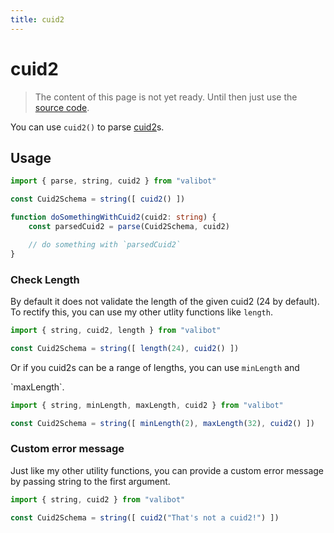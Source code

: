 ```yaml
---
title: cuid2
---
```



# cuid2

> The content of this page is not yet ready. Until then just use the
> [source code](https://github.com/fabian-hiller/valibot/blob/main/library/src/validations/cuid2/cuid2.ts).

You can use `cuid2()` to parse [cuid2](https://github.com/paralleldrive/cuid2#cuid2)s.

## Usage

```ts
import { parse, string, cuid2 } from "valibot"

const Cuid2Schema = string([ cuid2() ])

function doSomethingWithCuid2(cuid2: string) {
	const parsedCuid2 = parse(Cuid2Schema, cuid2)

	// do something with `parsedCuid2`
}
```

### Check Length

By default it does not validate the length of the given cuid2 (24 by default). To rectify this, you can use my other
utlity functions like <Link href="/api/length">`length`</Link>.

```ts
import { string, cuid2, length } from "valibot"

const Cuid2Schema = string([ length(24), cuid2() ])
```

Or if you cuid2s can be a range of lengths, you can use <Link href="/api/minLength">`minLength`</Link> and
<Link href="/api/maxLength">`maxLength`</Link>.

```ts
import { string, minLength, maxLength, cuid2 } from "valibot"

const Cuid2Schema = string([ minLength(2), maxLength(32), cuid2() ])
```

### Custom error message

Just like my other utility functions, you can provide a custom error message by passing string to the first argument.

```ts
import { string, cuid2 } from "valibot"

const Cuid2Schema = string([ cuid2("That's not a cuid2!") ])
```
